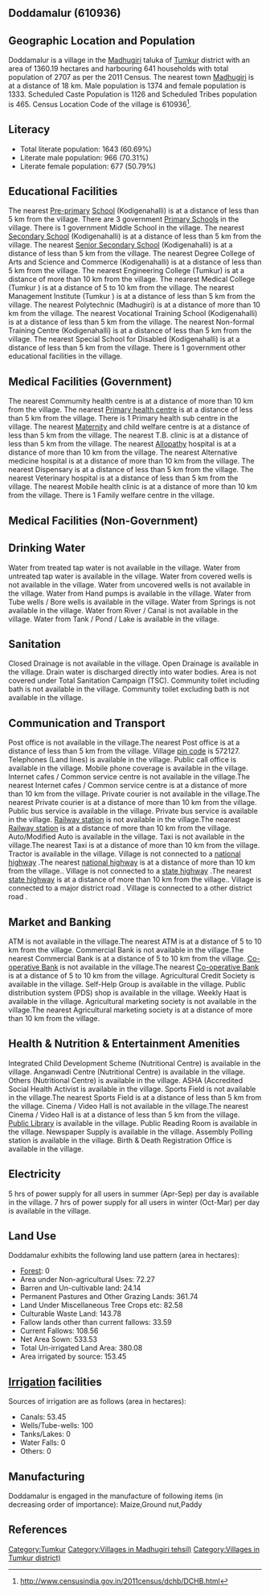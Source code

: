 {{Infobox settlement
| name=Doddamalur
| native_name=
| native_name_lang=
| other_name=
| nickname=
| settlement_type=Village
| image_skyline=
| image_alt=
| image_caption=
| pushpin_map=India Karnataka
| pushpin_label_position=right
| pushpin_map_alt=
| pushpin_map_caption=Location in Karnataka, India
| latd=
| latm=
| lats=
| latNS=
| longd=
| longm=
| longs=
| longEW=
| coordinates_display=inline,title
| subdivision_type=Country
| subdivision_name={{flag|India}}
| subdivision_type1=[[States and territories of India|State]]
| subdivision_name1=Karnataka 
| subdivision_type2=[[List of districts of India|District]]
| subdivision_name2=Tumkur
| subdivision_type3=Tahsil
| subdivision_name3=Madhugiri 
| website=
| established_title=<!-- Established -->
| established_date=
| founder=
| named_for=
| government_type=
| governing_body=
| unit_pref=Metric=
| area_footnotes=
| area_rank=
| area_total_km2=13.60
| elevation_footnotes=
| elevation_m=
| population_total=2707
| population_as_of=2011
| population_rank=
| population_density_km2=199
| population_demonym=
| population_footnotes=
| demographics_type1=Languages
| demographics1_title1=Official
| demographics1_info1=[[Kannada language|Kannada]]
| timezone1=[[Indian Standard Time|IST]]
| utc_offset1==+5:30
| postal_code_type=[[Postal Index Number|PIN]]
| postal_code=572127
| area_code_type=Telephone code
| area_code=
| registration_plate=
| blank1_name_sec1=Nearest city
| blank1_info_sec1=[[Madhugiri]]
| blank2_name_sec1=[[Human sex ratio|Sex ratio]]
| blank2_info_sec1=970 [[male|♂]]/[[female|♀]]
| blank3_name_sec1=Literacy
| blank3_info_sec1=60.69%
| blank1_name_sec2=[[2011 Census of India|2011 census]] code
| blank1_info_sec2=610936
| footnotes=
}}

== Doddamalur (610936) ==

== Geographic Location and Population ==

Doddamalur is a village in the [[Madhugiri ]] taluka of [[Tumkur]] district with an area of 1360.19 hectares and harbouring 641 households with total population of 2707 as per the 2011 Census. The nearest town [[Madhugiri]] is at a distance of 18 km. Male population is 1374 and female population is 1333. Scheduled Caste Population is 1126 and Scheduled Tribes population is 465. Census Location Code of the village is 610936<ref>http://www.censusindia.gov.in/2011census/dchb/DCHB.html</ref>.


== Literacy ==  
* Total literate population: 1643 (60.69%)
* Literate male population: 966 (70.31%)
* Literate female population: 677 (50.79%)


== Educational Facilities ==  
The nearest [[Pre-primary]] [[School]] (Kodigenahalli) is at a distance of less than 5 km from the village.
There are 3 government [[Primary School]]s in the village.
There is 1 government Middle School in the village.
The nearest [[Secondary School]] (Kodigenahalli) is at a distance of less than 5 km from the village.
The nearest [[Senior Secondary School]] (Kodigenahalli) is at a distance of less than 5 km from the village.
The nearest Degree College of Arts and Science and Commerce (Kodigenahalli) is at a distance of less than 5 km from the village.
The nearest Engineering College (Tumkur) is at a distance of more than 10 km from the village.
The nearest Medical College (Tumkur ) is at a distance of 5 to 10 km from the village.
The nearest Management Institute (Tumkur ) is at a distance of less than 5 km from the village.
The nearest Polytechnic (Madhugiri) is at a distance of more than 10 km from the village.
The nearest Vocational Training School (Kodigenahalli) is at a distance of less than 5 km from the village.
The nearest Non-formal Training Centre (Kodigenahalli) is at a distance of less than 5 km from the village.
The nearest Special School for Disabled (Kodigenahalli) is at a distance of less than 5 km from the village.
There is 1 government other educational facilities in the village.


== Medical Facilities (Government) ==
The nearest Commumity health centre is at a distance of more than 10 km from the village.
The nearest [[Primary health centre]] is at a distance of less than 5 km from the village.
There is 1 Primary health sub centre in the village.
The nearest [[Maternity]] and child welfare centre is at a distance of less than 5 km from the village.
The nearest T.B. clinic is at a distance of less than 5 km from the village.
The nearest [[Allopathy]] hospital is at a distance of more than 10 km from the village.
The nearest Alternative medicine hospital is at a distance of more than 10 km from the village.
The nearest Dispensary is at a distance of less than 5 km from the village.
The nearest Veterinary hospital is at a distance of less than 5 km from the village.
The nearest Mobile health clinic is at a distance of more than 10 km from the village.
There is 1 Family welfare centre in the village.


== Medical Facilities (Non-Government) ==











== Drinking Water ==
Water from treated tap water is not available in the village.
Water from untreated tap water is available in the village.
Water from covered wells is not available in the village.
Water from uncovered wells is not available in the village.
Water from Hand pumps is available in the village.
Water from Tube wells / Bore wells is available in the village.
Water from Springs is not available in the village.
Water from River / Canal is not available in the village.
Water from Tank / Pond / Lake is available in the village.


== Sanitation ==
Closed Drainage is not available in the village.
Open Drainage is available in the village.
Drain water is discharged directly into water bodies.
Area is not covered under Total Sanitation Campaign (TSC).
Community toilet including bath is not available in the village.
Community toilet excluding bath is not available in the village.


== Communication and Transport ==
Post office is not available in the village.The nearest Post office is at a distance of less than 5 km from the village.
Village [[pin code]] is 572127.
Telephones (Land lines) is available in the village.
Public call office is available in the village.
Mobile phone coverage is available in the village.
Internet cafes / Common service centre is not available in the village.The nearest Internet cafes / Common service centre is at a distance of more than 10 km from the village.
Private courier is not available in the village.The nearest Private courier is at a distance of more than 10 km from the village.
Public bus service is available in the village.
Private bus service is available in the village.
[[Railway station]] is not available in the village.The nearest [[Railway station]] is at a distance of more than 10 km from the village.
Auto/Modified Auto is available in the village.
Taxi is not available in the village.The nearest Taxi is at a distance of more than 10 km from the village.
Tractor is available in the village.
Village is not connected to a [[national highway]] .The nearest [[national highway]] is at a distance of more than 10 km from the village..
Village is not connected to a [[state highway]] .The nearest [[state highway]] is at a distance of more than 10 km from the village..
Village is connected to a major district road    .
Village is connected to a other district road  .







== Market and Banking ==
ATM is not available in the village.The nearest ATM is at a distance of 5 to 10 km from the village.
Commercial Bank is not available in the village.The nearest Commercial Bank is at a distance of 5 to 10 km from the village.
[[Co-operative Bank]] is not available in the village.The nearest [[Co-operative Bank]] is at a distance of 5 to 10 km from the village.
Agricultural Credit Society is available in the village.
Self-Help Group is available in the village.
Public distribution system (PDS) shop is available in the village.
Weekly Haat is available in the village.
Agricultural marketing society is not available in the village.The nearest Agricultural marketing society is at a distance of more than 10 km from the village.


== Health & Nutrition & Entertainment Amenities ==
Integrated Child Development Scheme (Nutritional Centre) is available in the village.
Anganwadi Centre (Nutritional Centre) is available in the village.
Others (Nutritional Centre) is available in the village.
ASHA (Accredited Social Health Activist is available in the village.
Sports Field is not available in the village.The nearest Sports Field is at a distance of less than 5 km from the village.
Cinema / Video Hall is not available in the village.The nearest Cinema / Video Hall is at a distance of less than 5 km from the village.
[[Public Library]] is available in the village.
Public Reading Room is available in the village.
Newspaper Supply is available in the village.
Assembly Polling station is available in the village.
Birth & Death Registration Office is available in the village.


== Electricity ==






5 hrs of power supply for all users in summer (Apr-Sep) per day is available in the village.
7 hrs of power supply for all users in winter (Oct-Mar) per day is available in the village.


== Land Use ==
Doddamalur exhibits the following land use pattern (area in hectares):
* [[Forest]]: 0
* Area under Non-agricultural Uses: 72.27
* Barren and Un-cultivable land: 24.14
* Permanent Pastures and Other Grazing Lands: 361.74
* Land Under Miscellaneous Tree Crops etc: 82.58
* Culturable Waste Land: 143.78
* Fallow lands other than current fallows: 33.59
* Current Fallows: 108.56
* Net Area Sown: 533.53
* Total Un-irrigated Land Area: 380.08
* Area irrigated by source: 153.45


== [[Irrigation]] facilities ==
Sources of irrigation are as follows (area in hectares):
* Canals: 53.45
* Wells/Tube-wells: 100
* Tanks/Lakes: 0
* Water Falls: 0
* Others: 0


== Manufacturing ==
Doddamalur is engaged in the manufacture of following items (in decreasing order of importance): Maize,Ground nut,Paddy


[[Category:Tumkur]]
[[Category:Villages in Madhugiri  tehsil)]]
[[Category:Villages in Tumkur district)]]


== References ==
{{Reflist}}


